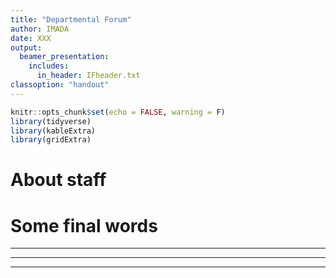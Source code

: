 ```yaml
---
title: "Departmental Forum"
author: IMADA
date: XXX
output:
  beamer_presentation:
    includes:
      in_header: IFheader.txt
classoption: "handout"
---
```


```r
knitr::opts_chunk$set(echo = FALSE, warning = F)
library(tidyverse)
library(kableExtra)
library(gridExtra)
```

# About staff


# Some final words

---

\pause

\centerline{\Large News from committees, boards and councils}

---

\pause

\centerline{\Large Anything to discuss from the newsletter?}

---

\pause

\centerline{\Large Mutual information and any other business?}
